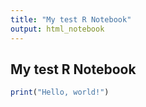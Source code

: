 ```yaml
---
title: "My test R Notebook"
output: html_notebook
---
```


## My test R Notebook

```r
print("Hello, world!")
```

